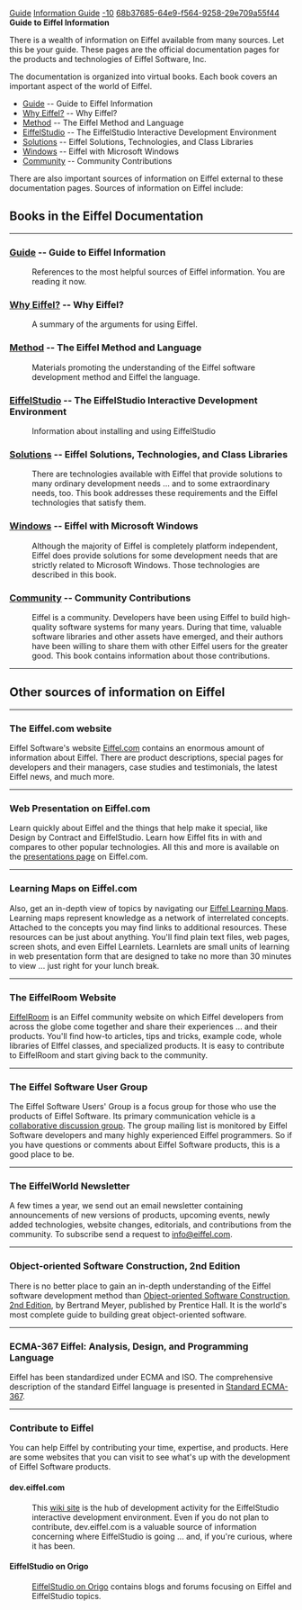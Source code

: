 [[Property:title|Guide]]
[[Property:link_title|Information Guide]]
[[Property:weight|-10]]
[[Property:uuid|68b37685-64e9-f564-9258-29e709a55f44]]
'''Guide to Eiffel Information'''

There is a wealth of information on Eiffel available from many sources. Let this be your guide. 
These pages are the official documentation pages for the products and technologies of Eiffel Software, Inc.

The documentation is organized into virtual books. Each book covers an important aspect of the world of Eiffel.

* [[Guide]] -- Guide to Eiffel Information
* [[Why Eiffel?]] -- Why Eiffel?
* [[Method]] -- The Eiffel Method and Language
* [[EiffelStudio]] -- The EiffelStudio Interactive Development Environment
* [[Solutions]] -- Eiffel Solutions, Technologies, and Class Libraries
* [[Windows]] -- Eiffel with Microsoft Windows
* [[Community]] -- Community Contributions

There are also important sources of information on Eiffel external to these documentation pages.
<!--break-->
Sources of information on Eiffel include:

==Books in the Eiffel Documentation==
----

===[[Guide]] -- Guide to Eiffel Information===

:References to the most helpful sources of Eiffel information. You are reading it now.

===[[Why Eiffel?]] -- Why Eiffel? ===

:A summary of the arguments for using Eiffel.

===[[Method]] -- The Eiffel Method and Language===

:Materials promoting the understanding of the Eiffel software development method and Eiffel the language.

===[[EiffelStudio]] -- The EiffelStudio Interactive Development Environment===

:Information about installing and using EiffelStudio

===[[Solutions]] -- Eiffel Solutions, Technologies, and Class Libraries===

:There are technologies available with Eiffel that provide solutions to many ordinary development needs ... and to some extraordinary needs, too. This book addresses these requirements and the Eiffel technologies that satisfy them.

===[[Windows]] -- Eiffel with Microsoft Windows===

:Although the majority of Eiffel is completely platform independent, Eiffel does provide solutions for some development needs that are strictly related to Microsoft Windows. Those technologies are described in this book.

===[[Community]] -- Community Contributions===

:Eiffel is a community. Developers have been using Eiffel to build high-quality software systems for many years. During that time, valuable software libraries and other assets have emerged, and their authors have been willing to share them with other Eiffel users for the greater good. This book contains information about those contributions.


----

==Other sources of information on Eiffel==

----


===The Eiffel.com website===

Eiffel Software's website [http://eiffel.com Eiffel.com] contains an enormous amount of information about Eiffel. There are product descriptions, special pages for developers and their managers, case studies and testimonials, the latest Eiffel news, and much more.


----

===Web Presentation on Eiffel.com===

Learn quickly about Eiffel and the things that help make it special, like Design by Contract and EiffelStudio. Learn how Eiffel fits in with and compares to other popular technologies. All this and more is available on the [http://eiffel.com/developers/presentations/ presentations page] on Eiffel.com. 


----

===Learning Maps on Eiffel.com===

Also, get an in-depth view of topics by navigating our [http://eiffel.com/developers/learning_maps/ Eiffel Learning Maps]. Learning maps represent knowledge as a network of interrelated concepts. Attached to the concepts you may find links to additional resources. These resources can be just about anything. You'll find plain text files, web pages, screen shots, and even Eiffel Learnlets. Learnlets are small units of learning in web presentation form that are designed to take no more than 30 minutes to view ... just right for your lunch break.


----

===The EiffelRoom Website===

[http://www.eiffelroom.com/ EiffelRoom] is an Eiffel community website on which Eiffel developers from across the globe come together and share their experiences ... and their products. You'll find how-to articles, tips and tricks, example code, whole libraries of EIffel classes, and specialized products. It is easy to contribute to EiffelRoom and start giving back to the community.


----

===The Eiffel Software User Group===

The Eiffel Software Users' Group is a focus group for those who use the products of Eiffel Software. Its primary communication vehicle is a [http://groups.eiffel.com/ collaborative discussion group]. The group mailing list is monitored by Eiffel Software developers and many highly experienced Eiffel programmers. So if you have questions or comments about Eiffel Software products, this is a good place to be.


----

===The EiffelWorld Newsletter===

A few times a year, we send out an email newsletter containing announcements of new versions of products, upcoming events, newly added technologies, website changes, editorials, and contributions from the community. To subscribe send a request to [mailto:info@eiffel.com info@eiffel.com].


----

===Object-oriented Software Construction, 2nd Edition===

There is no better place to gain an in-depth understanding of the Eiffel software development method than [http://www.eiffel.com/doc/oosc/ Object-oriented Software Construction, 2nd Edition], by Bertrand Meyer, published by Prentice Hall. It is the world's most complete guide to building great object-oriented software.


----

===ECMA-367 Eiffel: Analysis, Design, and Programming Language===

Eiffel has been standardized under ECMA and ISO. The comprehensive description of the standard Eiffel language is presented in [http://www.ecma-international.org/publications/standards/Ecma-367.htm Standard ECMA-367].


----

===Contribute to Eiffel===

You can help Eiffel by contributing your time, expertise, and products. Here are some websites that you can visit to see what's up with the development of Eiffel Software products. 

====dev.eiffel.com====

:This [http://dev.eiffel.com wiki site] is the hub of development activity for the EiffelStudio interactive development environment. Even if you do not plan to contribute, dev.eiffel.com is a valuable source of information concerning where EiffelStudio is going ... and, if you're curious, where it has been.

====EiffelStudio on Origo====

:[http://eiffelstudio.origo.ethz.ch/ EiffelStudio on Origo] contains blogs and forums focusing on Eiffel and EiffelStudio topics.

